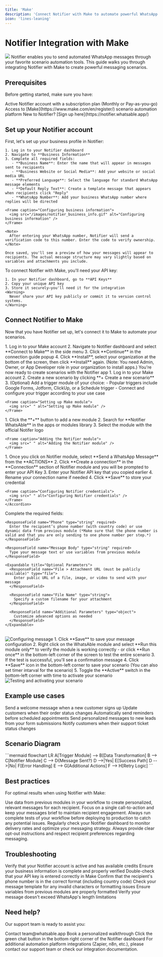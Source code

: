 ```yaml
---
title: 'Make'
description: 'Connect Notifier with Make to automate powerful WhatsApp messaging scenarios'
icon: 'lines-leaning'
---
```


# Notifier Integration with Make

<Frame caption="Automate your WhatsApp messaging scenarios with Make and Notifier">
  <img src="/images/notifier_n8n_svg.svg" className="rounded-xl" />
</Frame>

<Info>
  Notifier enables you to send automated WhatsApp messages through your favorite scenario automation tools. This guide walks you through integrating Notifier with Make to create powerful messaging scenarios.
</Info>

## Prerequisites

Before getting started, make sure you have:

<CardGroup cols={2}>
  <Card title="Notifier Account" icon="user">
    Active Notifier account with a subscription plan (Monthly or Pay-as-you-go)
  </Card>
  <Card title="Make Account" icon="user">
    Access to [Make](https://www.make.com/en/register/) scenario automation platform
  </Card>
</CardGroup>

<Tip>
  New to Notifier? [Sign up here](https://notifier.whatsable.app/)
</Tip>

## Set up your Notifier account

<Steps>
  <Step title="Configure your business information">
    First, let's set up your business profile in Notifier:
    
    1. Log in to your Notifier dashboard
    2. Navigate to **Business Information**
    3. Complete all required fields:
       - **Business Name**: Enter the name that will appear in messages sent to recipients
       - **Business Website or Social Media**: Add your website or social media URL
       - **Preferred Language**: Select the language for standard WhatsApp message elements
       - **Default Reply Text**: Create a template message that appears when recipients click "Reply"
       - **WhatsApp Number**: Add your business WhatsApp number where replies will be directed

    <Frame caption="Configuring business information">
      <img src="/images/notifier_business_info.gif" alt="Configuring business information" />
    </Frame>

    <Note>
      After entering your WhatsApp number, Notifier will send a verification code to this number. Enter the code to verify ownership.
    </Note>
    
    Once saved, you'll see a preview of how your messages will appear to recipients. The actual message structure may vary slightly based on variables and attachments you include.
    
  </Step>
  
  <Step title="Get your API key">
    To connect Notifier with Make, you'll need your API key:
    
    1. In your Notifier dashboard, go to **API Keys**
    2. Copy your unique API key
    3. Store it securely—you'll need it for the integration
    <Warning>
      Never share your API key publicly or commit it to version control systems.
    </Warning>
  </Step>
</Steps>

## Connect Notifier to Make

Now that you have Notifier set up, let's connect it to Make to automate your scenarios.

<Steps>
  <Step title="Connect Notifier to Make">
    1. Log in to your Make account
    2. Navigate to Notifier dashboard and select **Connect to Make** in the side menu
    3. Click **Continue** in the connection guide popup
    4. Click **Install**, select your organization at the bottom of the screen, then click **Install** again. (Note: You need Admin, Owner, or App Developer role in your organization to install apps.)
    <Check>
      You're now ready to create scenarios with the Notifier app
    </Check>
  </Step>

  <Step title="Set up your Make Scenario">
    1. Log in to your Make account
    2. Create a new scenario by clicking **+ Create a new scenario**
    3. (Optional) Add a trigger module of your choice:
       - Popular triggers include Google Forms, Jotform, ClickUp, or a Schedule trigger
       - Connect and configure your trigger according to your use case

    <Frame caption="Setting up Make module">
      <img src=" " alt="Setting up Make module" />
    </Frame>
  </Step>
  
  <Step title="Add the Notifier module">
    1. Click the **+** button to add a new module
    2. Search for **Notifier WhatsAble** in the apps or modules library
    3. Select the module with the official Notifer logo

    <Frame caption="Adding the Notifier module">
      <img src=" " alt="Adding the Notifier module" />
    </Frame>
  </Step>
  
  <Step title="Configure Notifier credentials">
    <Accordion title="Credential Setup" defaultOpen>
      1. Once you click on Notifier module, select **Send a WhatsApp Message** from the **ACTIONS**
      2. Click **Create a connection** in the **Connection** section of Notifier module and you will be prompted to enter your API Key
      3. Enter your Notifier API key that you copied earlier
      4. Rename your connection name if needed
      4. Click **Save** to store your credential

    <Frame caption="Configuring Notifier credentials">
      <img src=" " alt="Configuring Notifier credentials" />
    </Frame>
    </Accordion>
  </Step>

  <Step title="Configure your message">
    Complete the required fields:
    
    <ResponseField name="Phone" type="string" required>
      Enter the recipient’s phone number (with country code) or use dynamic data from previous module (*Make sure that the phone number is valid and that you are only sending to one phone number per step.*)
    </ResponseField>
    
    <ResponseField name="Message Body" type="string" required>
      Type your message text or use variables from previous module
    </ResponseField>
    
    <Expandable title="Optional Parameters">
      <ResponseField name="File > Attachment URL (must be publicly available)" type="file">
        Enter public URL of a file, image, or video to send with your message
      </ResponseField>
      
      <ResponseField name="File Name" type="string">
        Specify a custom filename for your attachment
      </ResponseField>
      
      <ResponseField name="Additional Parameters" type="object">
        Customize advanced options as needed
      </ResponseField>
    </Expandable>
<br />
    <Frame caption="Configuring message">
      <img src=" " alt="Configuring message" />
    </Frame>
  </Step>
  
  <Step title="Test and activate your scenario">
    1. Click **Save** to save your message configuration
    2. Right click on the WhatsAble module and select **Run this module only** to verify the module is working correctly
        - or click **Run once** in the bottom-left corner of the screen to test the entire scenario
    3. If the test is successful, you'll see a confirmation message
    4. Click **Save** icon in the bottom-left corner to save your scenario (You can also set timer intarval for the scenario)
    5. Toggle the **Active** switch in the bottom-left corner with time to activate your scenario
    <Frame caption="Testing and activating your scenario">
      <img src=" " alt="Testing and activating your scenario" />
    </Frame>
  </Step>
</Steps>

## Example use cases

<CardGroup cols={2}>
  <Card title="Customer Onboarding" icon="user-plus">
    Send a welcome message when a new customer signs up
  </Card>
  
  <Card title="Order Notifications" icon="box-check">
    Update customers when their order status changes
  </Card>
  
  <Card title="Appointment Reminders" icon="calendar">
    Automatically send reminders before scheduled appointments
  </Card>
  
  <Card title="Lead Follow-up" icon="user-check">
    Send personalized messages to new leads from your form submissions
  </Card>
  
  <Card title="Support Ticket Updates" icon="ticket">
    Notify customers when their support ticket status changes
  </Card>
</CardGroup>

## Scenario Diagram

<Frame caption="Sample Notifier Make Scenario">
  ```mermaid
  flowchart LR
    A[Trigger Module] --> B[Data Transformation]
    B --> C[Notifier Module]
    C --> D{Message Sent?}
    D -->|Yes| E[Success Path]
    D -->|No| F[Error Handling]
    E --> G[Additional Actions]
    F --> H[Retry Logic]
  ```
</Frame>

## Best practices

For optimal results when using Notifier with Make:

<AccordionGroup>
  <Accordion title="Personalize your messages" icon="user-check">
    Use data from previous modules in your workflow to create personalized, relevant messages for each recipient.
  </Accordion>
  
  <Accordion title="Keep messages concise" icon="text-size">
    Focus on a single call-to-action and keep your messages brief to maintain recipient engagement.
  </Accordion>
  
  <Accordion title="Test thoroughly" icon="flask">
    Always run complete tests of your workflow before deploying to production to catch any potential issues.
  </Accordion>
  
  <Accordion title="Monitor performance" icon="chart-line">
    Regularly check your Notifier dashboard to monitor delivery rates and optimize your messaging strategy.
  </Accordion>
  
  <Accordion title="Respect privacy" icon="shield-check">
    Always provide clear opt-out instructions and respect recipient preferences regarding messaging.
  </Accordion>
</AccordionGroup>

## Troubleshooting

<AccordionGroup>
  <Accordion title="Message not being sent?" icon="circle-exclamation">
    <Steps>
      <Step title="Check account status">
        Verify that your Notifier account is active and has available credits
      </Step>
      <Step title="Verify business information">
        Ensure your business information is complete and properly verified
      </Step>
      <Step title="Confirm API key">
        Double-check that your API key is entered correctly in Make
      </Step>
      <Step title="Validate phone number">
        Confirm that the recipient's phone number is in the correct format (including country code)
      </Step>
    </Steps>
  </Accordion>
  
  <Accordion title="Formatting issues in messages?" icon="text-slash">
    <Steps>
      <Step title="Review template">
        Check your message template for any invalid characters or formatting issues
      </Step>
      <Step title="Variable formatting">
        Ensure variables from previous modules are properly formatted
      </Step>
      <Step title="Message length">
        Verify your message doesn't exceed WhatsApp's length limitations
      </Step>
    </Steps>
  </Accordion>
</AccordionGroup>

## Need help?

Our support team is ready to assist you:

<CardGroup cols={3}>
  <Card title="Email support" icon="envelope" href="mailto:team@whatsable.app">
    Contact team@whatsable.app
  </Card>
  <Card title="Schedule a demo" icon="calendar" href="https://tidycal.com/axelmeta/whatsapp-notifications-by-whatsable">
    Book a personalized walkthrough
  </Card>
  <Card title="Live chat" icon="message-dots" href="">
    Click the green chat button in the bottom right corner of the Notifier dashboard
  </Card>
</CardGroup>

<Info>
  For additional automation platform integrations (Zapier, n8n, etc.), please contact our support team or check our integration documentation.
</Info>